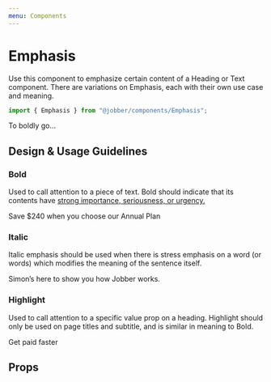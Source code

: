 ```yaml
---
menu: Components
---
```



# Emphasis

<ComponentStatus stage="ready" responsive="yes" accessible="yes" />

Use this component to emphasize certain content of a Heading or Text
component. There are variations on Emphasis, each with their own use 
case and meaning.

```ts
import { Emphasis } from "@jobber/components/Emphasis";
```

<Playground>
  <Text>
    To <Emphasis variation="bold">boldly</Emphasis> go…
  </Text>
</Playground>

## Design & Usage Guidelines

### Bold

Used to call attention to a piece of text. Bold should indicate
that its contents have [strong importance, seriousness, or urgency.](https://developer.mozilla.org/en-US/docs/Web/HTML/Element/strong)

<Playground>
  <Text>
    <Emphasis variation="bold">Save $240</Emphasis> when you choose our Annual
    Plan
  </Text>
</Playground>

### Italic

Italic emphasis should be used when there is stress emphasis on a word (or words)
which modifies the meaning of the sentence itself.

<Playground>
  <Text>
    Simon’s here to show <Emphasis variation="italic">you</Emphasis> how Jobber works.
  </Text>
</Playground>

### Highlight

Used to call attention to a specific value prop on a heading. Highlight should
only be used on page titles and subtitle, and is similar in meaning to Bold.

<Playground>
  <Heading level={1}>
    Get paid <Emphasis variation="highlight">faster</Emphasis>
  </Heading>
</Playground>

## Props

<Props of={Emphasis} />
